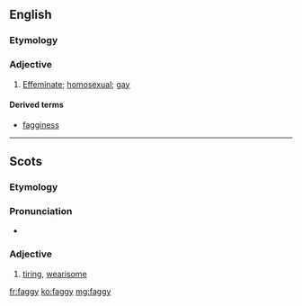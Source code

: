 ==English==

===Etymology===
{{suffix|fag|y|lang=en}}

===Adjective===
{{en-adj|er}}

# {{context|pejorative|informal|lang=en}} [[effeminate|Effeminate]]; [[homosexual]]; [[gay]]

====Derived terms====
* [[fagginess]]

----

==Scots==

===Etymology===
{{suffix|fag|gloss1=fail from weariness, flag, falter|y|lang=sco}}

===Pronunciation===
* {{IPA|[ˈfaɡɪ]|lang=sco}}

===Adjective===
{{sco-adj|faggier|faggiest}}

# [[tiring]], [[wearisome]]

[[fr:faggy]]
[[ko:faggy]]
[[mg:faggy]]